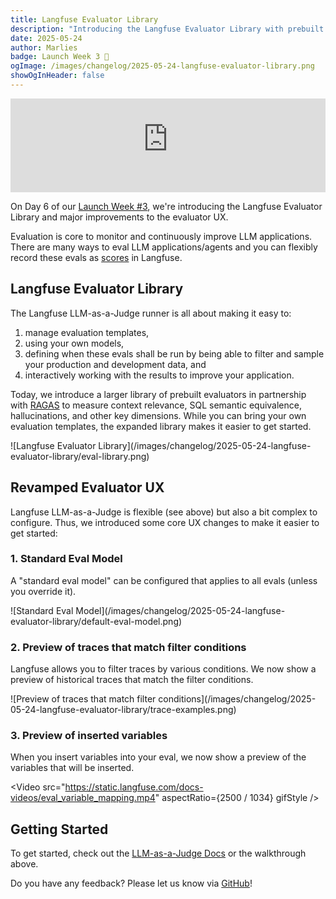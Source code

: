 ```yaml
---
title: Langfuse Evaluator Library
description: "Introducing the Langfuse Evaluator Library with prebuilt evaluators. Plus, enjoy a revamped UX with trace and variable previews for easier LLM evaluation."
date: 2025-05-24
author: Marlies
badge: Launch Week 3 🚀
ogImage: /images/changelog/2025-05-24-langfuse-evaluator-library.png
showOgInHeader: false
---
```



<ChangelogHeader />

<iframe
  width="100%"
  className="aspect-video rounded border mt-6"
  src="https://www.youtube-nocookie.com/embed/KTRz9Tv4CEE"
  title="Langfuse Evaluator Library"
  frameBorder="0"
  allow="accelerometer; autoplay; clipboard-write; encrypted-media; gyroscope; picture-in-picture"
  allowFullScreen
></iframe>

On Day 6 of our [Launch Week #3](/blog/2025-05-19-launch-week-3), we're introducing the Langfuse Evaluator Library and major improvements to the evaluator UX.

Evaluation is core to monitor and continuously improve LLM applications. There are many ways to eval LLM applications/agents and you can flexibly record these evals as [scores](/docs/scores/overview) in Langfuse.

## Langfuse Evaluator Library

The Langfuse LLM-as-a-Judge runner is all about making it easy to:

1. manage evaluation templates,
2. using your own models,
3. defining when these evals shall be run by being able to filter and sample your production and development data, and
4. interactively working with the results to improve your application.

Today, we introduce a larger library of prebuilt evaluators in partnership with [RAGAS](https://docs.ragas.io/en/stable/) to measure context relevance, SQL semantic equivalence, hallucinations, and other key dimensions.
While you can bring your own evaluation templates, the expanded library makes it easier to get started.

<Frame>
  ![Langfuse Evaluator
  Library](/images/changelog/2025-05-24-langfuse-evaluator-library/eval-library.png)
</Frame>

## Revamped Evaluator UX

Langfuse LLM-as-a-Judge is flexible (see above) but also a bit complex to configure. Thus, we introduced some core UX changes to make it easier to get started:

### 1. Standard Eval Model

A "standard eval model" can be configured that applies to all evals (unless you override it).

<Frame>
  ![Standard Eval
  Model](/images/changelog/2025-05-24-langfuse-evaluator-library/default-eval-model.png)
</Frame>

### 2. Preview of traces that match filter conditions

Langfuse allows you to filter traces by various conditions. We now show a preview of historical traces that match the filter conditions.

<Frame>
  ![Preview of traces that match filter
  conditions](/images/changelog/2025-05-24-langfuse-evaluator-library/trace-examples.png)
</Frame>

### 3. Preview of inserted variables

When you insert variables into your eval, we now show a preview of the variables that will be inserted.

<Video
  src="https://static.langfuse.com/docs-videos/eval_variable_mapping.mp4"
  aspectRatio={2500 / 1034}
  gifStyle
/>

## Getting Started

To get started, check out the [LLM-as-a-Judge Docs](/docs/scores/model-based-evals) or the walkthrough above.

Do you have any feedback? Please let us know via [GitHub](/issues)!
